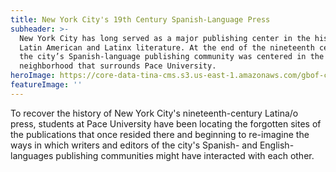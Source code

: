 ```yaml
---
title: New York City's 19th Century Spanish-Language Press
subheader: >-
  New York City has long served as a major publishing center in the history of
  Latin American and Latinx literature. At the end of the nineteenth century,
  the city’s Spanish-language publishing community was centered in the very
  neighborhood that surrounds Pace University.
heroImage: https://core-data-tina-cms.s3.us-east-1.amazonaws.com/gbof-c19nyc/cropped-Carmelo-Bayarcal-via-Wikimedia-Commons-1.jpg
featureImage: ''
---
```


To recover the history of New York City's nineteenth-century Latina/o press, students at Pace University have been locating the forgotten sites of the publications that once resided there and beginning to re-imagine the ways in which writers and
editors of the city's Spanish- and English-languages publishing communities might have interacted with each other.
